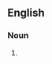 ==English==

===Noun===
{{head|en|noun form|head=[[hair]] [[conditioner]]s}}

# {{plural of|hair conditioner|lang=en}}